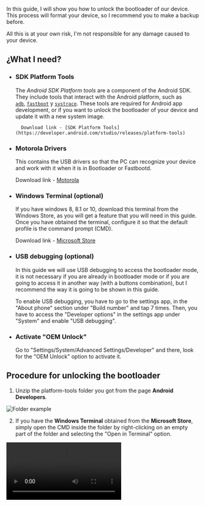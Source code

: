 
<Head
	title="[Guide] Unlock Bootloader"
	description="Guide to Unlock Bootloader on Motorola One Fusion | Astro"
	ogUrl="https://syoker.vercel.app/blog/motorolaonefusion/guide-unlock-bootloader"
	ogTitle="[Guide] Unlock Bootloader"
	ogDescription="Guide to Unlock Bootloader on Motorola One Fusion | Astro"
	ogImage="https://raw.githubusercontent.com/Syoker/personal-website/main/public/img/banner-unlockbootloader.png"
/>

In this guide, I will show you how to unlock the bootloader of our device. This process will format your device, so I recommend you to make a backup before.

All this is at your own risk, I'm not responsible for any damage caused to your device.

## **¿What I need?**

- ### **SDK Platform Tools**
    
    The _Android SDK Platform tools_ are a component of the Android SDK. They include tools that interact with the Android platform, such as <code><a href="https://developer.android.com/studio/command-line/adb">adb</a></code>, <code><a href="https://android.googlesource.com/platform/system/core/+/master/fastboot/#fastboot">fastboot</a></code> y <code><a href="https://developer.android.com/topic/performance/tracing/command-line">systrace</a></code>. These tools are required for Android app development, or if you want to unlock the bootloader of your device and update it with a new system image.

		Download link - [SDK Platform Tools](https://developer.android.com/studio/releases/platform-tools)
    
- ### **Motorola Drivers**
    
    This contains the USB drivers so that the PC can recognize your device and work with it when it is in Bootloader or Fastbootd.
    
    Download link - [Motorola](https://motorola-global-es-latam.custhelp.com/app/answers/detail/a_id/89882)
    
- ### **Windows Terminal (optional)**
    
    If you have windows 8, 8.1 or 10, download this terminal from the Windows Store, as you will get a feature that you will need in this guide. Once you have obtained the terminal, configure it so that the default profile is the command prompt (CMD).
    
    Download link - [Microsoft Store](https://www.microsoft.com/store/productId/9N0DX20HK701)
    
- ### **USB debugging (optional)**
    
    In this guide we will use USB debugging to access the bootloader mode, it is not necessary if you are already in bootloader mode or if you are going to access it in another way (with a buttons combination), but I recommend the way it is going to be shown in this guide.
    
    To enable USB debugging, you have to go to the settings app, in the "About phone" section under "Build number" and tap 7 times. Then, you have to access the "Developer options" in the settings app under "System" and enable "USB debugging".
    
- ### **Activate "OEM Unlock"**
    
    Go to "Settings/System/Advanced Settings/Developer" and there, look for the "OEM Unlock" option to activate it.
    

## **Procedure for unlocking the bootloader**

1. Unzip the platform-tools folder you got from the page **Android Developers**.
    
![Folder example](/img/guide-examplefolder.png)

2. If you have the **Windows Terminal** obtained from the **Microsoft Store**, simply open the CMD inside the folder by right-clicking on an empty part of the folder and selecting the "Open in Terminal" option.
    
<Video src="/video/opencommandprompt.mp4" />

	If you don't have the **Windows Terminal**, inside the folder in an empty space, shift+right-click and select the option "Open PowerShell window here", type `cmd` inside the window and press enter.

<Video src="/video/openwindowspowershell.mp4" />

3. Connect the device to the PC, type in the CMD `adb devices` (the phone has to be on for this command to work, in case it is already in bootloader, type `fastboot devices`) and press enter. If the console doesn't return

    ```bash
    List of devices   attached
    ZE222BZWFF        device
    ```
    
    then make sure you have your device properly connected, or have enabled USB debugging.
    
4. Now reboot to the bootloader (if you aren't in it) with `adb reboot bootloader` or with the key combination "volume - and power" (you have to hold down these buttons until the bootloader screen appears).
    
    Either way, this will access the bootloader, which has a screen with text and the Android robot lying down with an open lid.
    

The next steps will be on [this](https://en-us.support.motorola.com/app/standalone%2Fbootloader%2Funlock-your-device-b) Motorola page, but I'll explain it anyway.

5. Inside the previously opened terminal, type `fastboot oem get_unlock_data`. This command will drop your device ID into the terminal, which you will need to obtain an unlock code.
    
    The ID will be displayed as follows on Windows/Linux:

	```bash
	(bootloader) 0A40040192024205#4C4D3556313230
	(bootloader) 30373731363031303332323239#BD00
	(bootloader) 8A672BA4746C2CE02328A2AC0C39F95
	(bootloader) 1A3E5#1F53280002000000000000000
	(bootloader) 0000000
	```
   
	And as follows in MAC:

	```bash
	INFO0A40040192024205#4C4D3556313230
	INFO30373731363031303332323239#BD00
	INFO8A672BA4746C2CE02328A2AC0C39F95
	INFO1A3E5#1F53280002000000000000000
	INFO0000000
	```
    
6. You will need to generate your unlock code from what the CMD displays, to do this, you will need to paste the 5 lines of output in a continuous string without "bootloader or info" and without blanks. The code should look like this:
    
	```bash
	0A40040192024205#4C4D355631323030373731363031303332323239#BD008A672BA4746C2CE02328A2AC0C39F951A3E5#1F532800020000000000000000000000
	```
    
7. Paste the code you made into the text field on the [Motorola page](https://en-us.support.motorola.com/app/standalone%2Fbootloader%2Funlock-your-device-b) that says "MAKE SURE YOUR DEVICE IS UNLOCKABLE".
    
    Then, click on the button that says "Can my device be unlocked?.
    
    You will receive a code by mail from Motorola in the next few minutes.
    
8. Once you receive the email with the code, type in the console `fastboot oem unlock "code"`, where "code" is the code that was sent to you by email, without the quotes.
    
9. Now on the phone you will get a screen that will ask you to confirm if you really want to unlock the bootloader, on this screen you will have to navigate with the volume keys and you can confirm with the power button. Confirm and wait about 20 seconds until the console displays `OKAY`.
    
10. Now simply reboot the system with `fastboot reboot` and you are done.
    
    If for some reason you want to relock the bootloader of the device, simply type `fastboot oem lock`. You will get the same confirmation screen, hit confirm and wait for the console to show an `OKAY`.
    
    I should point out that relocking the device has a risk of bricking the phone, so I don't recommend it.
    

If you have any questions, please visit the Telegram group in Spanish (currently doesn't exist in English) of our device [Motorola One Fusion | Español™](https://t.me/MotorolaOneFusionES) (If you find any translation errors, let me know via this group or by md on [telegram](https://t.me/Syoker)).
